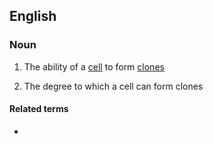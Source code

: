 ==English==

===Noun===
{{en-noun|~|clonogenicities}}

# {{label|en|uncountable}} The ability of a [[cell]] to form [[clone]]s
# {{label|en|countable}} The degree to which a cell can form clones

====Related terms====
* {{l|en|clonogenic}}